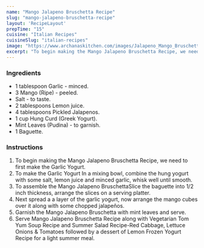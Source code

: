 ---
name: "Mango Jalapeno Bruschetta Recipe"
slug: "mango-jalapeno-bruschetta-recipe"
layout: 'RecipeLayout'
prepTime: "15"
cuisine: "Italian Recipes"
cuisineSlug: "italian-recipes"
image: "https://www.archanaskitchen.com/images/Jalapeno_Mango_Bruschetta_Recipe-10.jpg"
excerpt: "To begin making the Mango Jalapeno Bruschetta Recipe, we need to first make the Garlic Yogurt"
---

### Ingredients

- 1 tablespoon Garlic - minced.
- 3 Mango (Ripe) - peeled.
- Salt - to taste.
- 2 tablespoons Lemon juice.
- 4 tablespoons Pickled Jalapenos.
- 1 cup Hung Curd (Greek Yogurt).
- Mint Leaves (Pudina) - to garnish.
- 1 Baguette.

### Instructions

1. To begin making the Mango Jalapeno Bruschetta Recipe, we need to first make the Garlic Yogurt.
1. To make the Garlic Yogurt In a mixing bowl, combine the hung yogurt with some salt, lemon juice and minced garlic, whisk well until smooth.
1. To assemble the Mango Jalapeno BruschettaSlice the baguette into 1/2 inch thickness, arrange the slices on a serving platter.
1. Next spread a a layer of the garlic yogurt, now arrange the mango cubes over it along with some chopped jalapeños.
1. Garnish the Mango Jalapeno Bruschetta with mint leaves and serve.
1. Serve Mango Jalapeno Bruschetta Recipe along with Vegetarian Tom Yum Soup Recipe and Summer Salad Recipe-Red Cabbage, Lettuce Onions & Tomatoes followed by a dessert of Lemon Frozen Yogurt Recipe for a light summer meal.
